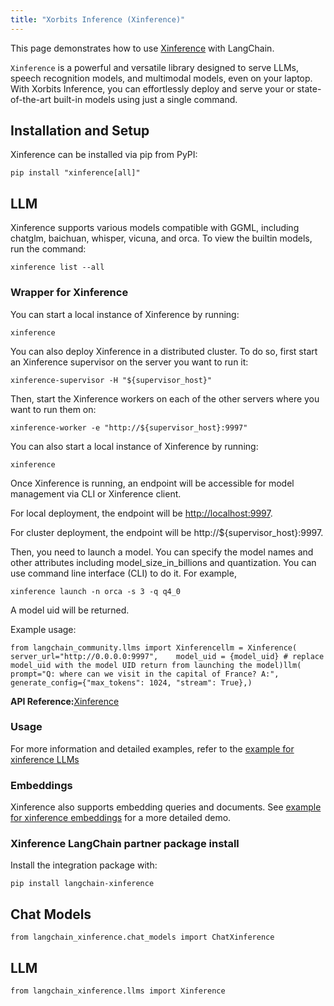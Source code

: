 ```yaml
---
title: "Xorbits Inference (Xinference)"
---
```


This page demonstrates how to use [Xinference](https://github.com/xorbitsai/inference) with LangChain.

`Xinference` is a powerful and versatile library designed to serve LLMs, speech recognition models, and multimodal models, even on your laptop. With Xorbits Inference, you can effortlessly deploy and serve your or state-of-the-art built-in models using just a single command.

## Installation and Setup

Xinference can be installed via pip from PyPI:

```
pip install "xinference[all]"
```

## LLM

Xinference supports various models compatible with GGML, including chatglm, baichuan, whisper, vicuna, and orca. To view the builtin models, run the command:

```
xinference list --all
```

### Wrapper for Xinference

You can start a local instance of Xinference by running:

```
xinference
```

You can also deploy Xinference in a distributed cluster. To do so, first start an Xinference supervisor on the server you want to run it:

```
xinference-supervisor -H "${supervisor_host}"
```

Then, start the Xinference workers on each of the other servers where you want to run them on:

```
xinference-worker -e "http://${supervisor_host}:9997"
```

You can also start a local instance of Xinference by running:

```
xinference
```

Once Xinference is running, an endpoint will be accessible for model management via CLI or Xinference client.

For local deployment, the endpoint will be [http://localhost:9997](http://localhost:9997).

For cluster deployment, the endpoint will be http\://$\{supervisor\_host}:9997.

Then, you need to launch a model. You can specify the model names and other attributes including model\_size\_in\_billions and quantization. You can use command line interface (CLI) to do it. For example,

```
xinference launch -n orca -s 3 -q q4_0
```

A model uid will be returned.

Example usage:

```
from langchain_community.llms import Xinferencellm = Xinference(    server_url="http://0.0.0.0:9997",    model_uid = {model_uid} # replace model_uid with the model UID return from launching the model)llm(    prompt="Q: where can we visit in the capital of France? A:",    generate_config={"max_tokens": 1024, "stream": True},)
```

**API Reference:**[Xinference](https://python.langchain.com/api_reference/community/llms/langchain_community.llms.xinference.Xinference.html)

### Usage

For more information and detailed examples, refer to the [example for xinference LLMs](/oss/integrations/llms/xinference)

### Embeddings

Xinference also supports embedding queries and documents. See [example for xinference embeddings](/oss/integrations/text_embedding/xinference) for a more detailed demo.

### Xinference LangChain partner package install

Install the integration package with:

```
pip install langchain-xinference
```

## Chat Models

```
from langchain_xinference.chat_models import ChatXinference
```

## LLM

```
from langchain_xinference.llms import Xinference
```
